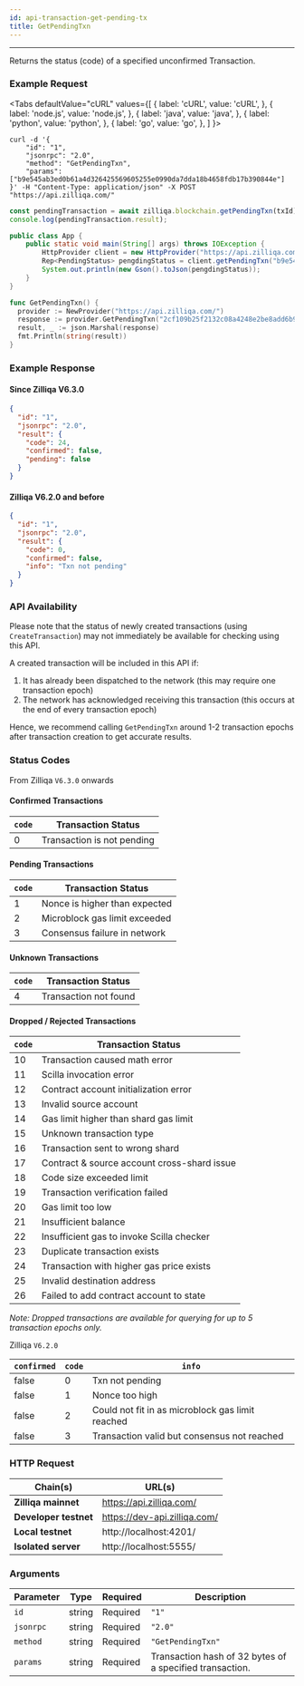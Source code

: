 ```yaml
---
id: api-transaction-get-pending-tx
title: GetPendingTxn
---
```


---
Returns the status (code) of a specified unconfirmed Transaction.

### Example Request



<Tabs
  defaultValue="cURL"
  values={[
    { label: 'cURL', value: 'cURL', },
    { label: 'node.js', value: 'node.js', },
    { label: 'java', value: 'java', },
    { label: 'python', value: 'python', },
    { label: 'go', value: 'go', },
  ]
}>

<TabItem value="cURL">

```shell
curl -d '{
    "id": "1",
    "jsonrpc": "2.0",
    "method": "GetPendingTxn",
    "params": ["b9e545ab3ed0b61a4d326425569605255e0990da7dda18b4658fdb17b390844e"]
}' -H "Content-Type: application/json" -X POST "https://api.zilliqa.com/"
```
</TabItem>
<TabItem value="node.js">

```js
const pendingTransaction = await zilliqa.blockchain.getPendingTxn(txId);
console.log(pendingTransaction.result);
```
</TabItem>
<TabItem value="java">

```java
public class App {
    public static void main(String[] args) throws IOException {
        HttpProvider client = new HttpProvider("https://api.zilliqa.com");
        Rep<PendingStatus> pengdingStatus = client.getPendingTxn("b9e545ab3ed0b61a4d326425569605255e0990da7dda18b4658fdb17b390844e");
        System.out.println(new Gson().toJson(pengdingStatus));
    }
}
```
</TabItem>

<TabItem value="go">

```go
func GetPendingTxn() {
  provider := NewProvider("https://api.zilliqa.com/")
  response := provider.GetPendingTxn("2cf109b25f2132c08a4248e2be8add6b95b92aef5b2c77e737faefbc9353ee7c")
  result, _ := json.Marshal(response)
  fmt.Println(string(result))
}
```
</TabItem>
</Tabs>

### Example Response


#### Since Zilliqa V6.3.0

```json
{
  "id": "1",
  "jsonrpc": "2.0",
  "result": {
    "code": 24,
    "confirmed": false,
    "pending": false
  }
}
```

#### Zilliqa V6.2.0 and before

```json
{
  "id": "1",
  "jsonrpc": "2.0",
  "result": {
    "code": 0,
    "confirmed": false,
    "info": "Txn not pending"
  }
}
```

### API Availability

Please note that the status of newly created transactions (using `CreateTransaction`) may not immediately be available for checking using this API.

A created transaction will be included in this API if:

1. It has already been dispatched to the network (this may require one transaction epoch)
2. The network has acknowledged receiving this transaction (this occurs at the end of every transaction epoch)

Hence, we recommend calling `GetPendingTxn` around 1-2 transaction epochs after transaction creation to get accurate results.

### Status Codes

From Zilliqa `V6.3.0` onwards

#### Confirmed Transactions

| `code` | Transaction Status          |
| ------ | --------------------------- |
| 0      | Transaction is not pending  |

#### Pending Transactions

| `code` | Transaction Status             |
| ------ | ------------------------------ |
| 1      | Nonce is higher than expected  |
| 2      | Microblock gas limit exceeded  |
| 3      | Consensus failure in network   |

#### Unknown Transactions

| `code` | Transaction Status     |
| ------ | ---------------------- |
| 4      | Transaction not found  |

#### Dropped / Rejected Transactions

| `code` | Transaction Status                          |
| ------ | ------------------------------------------- |
| 10     | Transaction caused math error               |
| 11     | Scilla invocation error                     |
| 12     | Contract account initialization error       |
| 13     | Invalid source account                      |
| 14     | Gas limit higher than shard gas limit       |
| 15     | Unknown transaction type                    |
| 16     | Transaction sent to wrong shard             |
| 17     | Contract & source account cross-shard issue |
| 18     | Code size exceeded limit                    |
| 19     | Transaction verification failed             |
| 20     | Gas limit too low                           |
| 21     | Insufficient balance                        |
| 22     | Insufficient gas to invoke Scilla checker   |
| 23     | Duplicate transaction exists                |
| 24     | Transaction with higher gas price exists    |
| 25     | Invalid destination address                 |
| 26     | Failed to add contract account to state     |

_Note: Dropped transactions are available for querying for up to 5 transaction epochs only._

Zilliqa `V6.2.0`

| `confirmed` | `code` | `info`                                           |
| ----------- | ------ | ------------------------------------------------ |
| false       | 0      | Txn not pending                                  |
| false       | 1      | Nonce too high                                   |
| false       | 2      | Could not fit in as microblock gas limit reached |
| false       | 3      | Transaction valid but consensus not reached      |

### HTTP Request

| Chain(s)              | URL(s)                       |
| --------------------- | ---------------------------- |
| **Zilliqa mainnet**   | https://api.zilliqa.com/     |
| **Developer testnet** | https://dev-api.zilliqa.com/ |
| **Local testnet**     | http://localhost:4201/       |
| **Isolated server**   | http://localhost:5555/       |

### Arguments

| Parameter | Type   | Required | Description                                              |
| --------- | ------ | -------- | -------------------------------------------------------- |
| `id`      | string | Required | `"1"`                                                    |
| `jsonrpc` | string | Required | `"2.0"`                                                  |
| `method`  | string | Required | `"GetPendingTxn"`                                        |
| `params`  | string | Required | Transaction hash of 32 bytes of a specified transaction. |